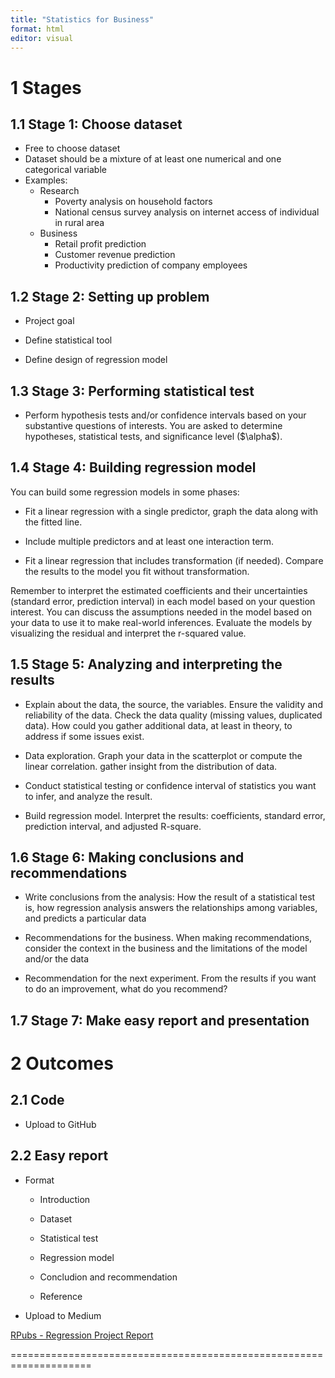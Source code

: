 ```yaml
---
title: "Statistics for Business"
format: html
editor: visual
---
```


# 1 Stages

## 1.1 Stage 1: Choose dataset

-   Free to choose dataset
-   Dataset should be a mixture of at least one numerical and one categorical variable
-   Examples:
    -   Research
        -   Poverty analysis on household factors
        -   National census survey analysis on internet access of individual in rural area
    -   Business
        -   Retail profit prediction
        -   Customer revenue prediction
        -   Productivity prediction of company employees

## 1.2 Stage 2: Setting up problem

-   Project goal

-   Define statistical tool

-   Define design of regression model

## 1.3 Stage 3: Performing statistical test

-   Perform hypothesis tests and/or confidence intervals based on your substantive questions of interests. You are asked to determine hypotheses, statistical tests, and significance level (\$\\alpha\$).

## 1.4 Stage 4: Building regression model

You can build some regression models in some phases:

-   Fit a linear regression with a single predictor, graph the data along with the fitted line.

-   Include multiple predictors and at least one interaction term.

-   Fit a linear regression that includes transformation (if needed). Compare the results to the model you fit without transformation.

Remember to interpret the estimated coefficients and their uncertainties (standard error, prediction interval) in each model based on your question interest. You can discuss the assumptions needed in the model based on your data to use it to make real-world inferences. Evaluate the models by visualizing the residual and interpret the r-squared value.

## 1.5 Stage 5: Analyzing and interpreting the results

-   Explain about the data, the source, the variables. Ensure the validity and reliability of the data. Check the data quality (missing values, duplicated data). How could you gather additional data, at least in theory, to address if some issues exist.

-   Data exploration. Graph your data in the scatterplot or compute the linear correlation. gather insight from the distribution of data.

-   Conduct statistical testing or confidence interval of statistics you want to infer, and analyze the result.

-   Build regression model. Interpret the results: coefficients, standard error, prediction interval, and adjusted R-square.

## 1.6 Stage 6: Making conclusions and recommendations

-   Write conclusions from the analysis: How the result of a statistical test is, how regression analysis answers the relationships among variables, and predicts a particular data

-   Recommendations for the business. When making recommendations, consider the context in the business and the limitations of the model and/or the data

-   Recommendation for the next experiment. From the results if you want to do an improvement, what do you recommend?

## 1.7 Stage 7: Make easy report and presentation

# 2 Outcomes

## 2.1 Code

-   Upload to GitHub

## 2.2 Easy report

-   Format

    -   Introduction

    -   Dataset

    -   Statistical test

    -   Regression model

    -   Concludion and recommendation

    -   Reference

-   Upload to Medium

[RPubs - Regression Project Report](https://rpubs.com/jpgriesser/596586)

====================================================================
